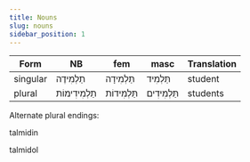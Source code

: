 ```yaml
---
title: Nouns
slug: nouns
sidebar_position: 1
---
```

|Form|NB|fem|masc|Translation|
|-----|----|-----|---|------------|
|singular| <HB> תַלְמִידֶה </HB>| <HB> תַּלְמִידָה </HB>| <HB> תַּלְמִיד </HB>|student|
|plural| <HB> תַלְמִידִימוֹת </HB>| <HB> תַּלְמִידוֹת </HB>| <HB> תַּלְמִידִים </HB>|students|


Alternate plural endings:

talmidin

talmidol
